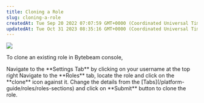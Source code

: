 ```yaml
---
title: Cloning a Role
slug: cloning-a-role
createdAt: Tue Sep 20 2022 07:07:59 GMT+0000 (Coordinated Universal Time)
updatedAt: Tue Oct 31 2023 08:35:16 GMT+0000 (Coordinated Universal Time)
---
```


![](https://usercontent.clueso.io/1f4455e0-789e-4beb-8cd9-4dac96bc47e4/0359be30-7b32-4932-a5d0-d6fc90ecd8bf/a0af0905-f11e-41b5-b52e-98ec3f4f01a3/images/fcc83c17-4864-4af5-a84d-6ce1d4615d1a.gif)

To clone an existing role in Bytebeam console,

<Steps>
  <Step title="Access Settings Tab">
    Navigate to the **Settings Tab** by clicking on your username at the top right
  </Step>
  <Step title="Go to Roles Tab and Initiate Role Edit">
    Navigate to the **Roles** tab, locate the role and click on the **clone** icon against it.
  </Step>
  <Step title="Fill Details">
    Change the details from the [Tabs](/platform-guide/roles/roles-sections) and click on **Submit** button to clone the role.
</Step>
</Steps>




